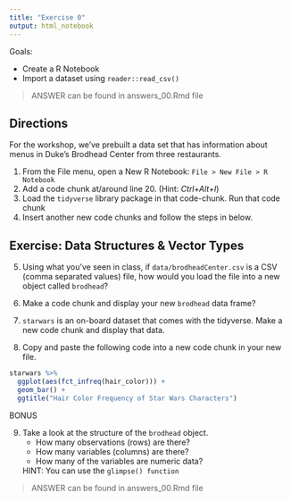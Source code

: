 ```yaml
---
title: "Exercise 0"
output: html_notebook
---
```


Goals:  

- Create a R Notebook
- Import a dataset using `reader::read_csv()`

> ANSWER can be found in answers_00.Rmd file

## Directions

For the workshop, we've prebuilt a data set that has information about menus in Duke's Brodhead Center from three restaurants.  

1. From the File menu, open a New R Notebook:  `File > New File > R Notebook`
2. Add a code chunk at/around line 20.  (Hint: *Ctrl+Alt+I*)
3. Load the `tidyverse` library package in that code-chunk.  Run that code chunk
4. Insert another new code chunks and follow the steps in below.


## Exercise: Data Structures & Vector Types

5. Using what you've seen in class, if `data/brodheadCenter.csv` is a CSV (comma separated values) file, how would you load the file into a new object called `brodhead`?

6. Make a code chunk and display your new `brodhead` data frame?

7.  `starwars` is an on-board dataset that comes with the tidyverse.  Make a new code chunk and display that data.  

8.  Copy and paste the following code into a new code chunk in your new file.  

```r
starwars %>% 
  ggplot(aes(fct_infreq(hair_color))) + 
  geom_bar() + 
  ggtitle("Hair Color Frequency of Star Wars Characters")
```

BONUS

9. Take a look at the structure of the `brodhead` object.
    - How many observations (rows) are there?
    - How many variables (columns) are there?
    - How many of the variables are numeric data?
    
    HINT:  You can use the `glimpse() function`

> ANSWER can be found in answers_00.Rmd file
